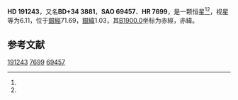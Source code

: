 {{Starbox begin
| name = HD 191243
}}
{{Starbox observe
| epoch = [[J2000.0|J2000.0]]
| constell = {{星座名待查}}<ref name=SIMBAD>{{cite web
 | url=http://simbad.u-strasbg.fr/simbad/sim-id?Ident=HR+7699
 | title=Pulsating variable Star
 | publisher=Centre de Données astronomiques de Strasbourg
 | work=SIMBAD
 | accessdate=2012-07-13
 | archive-date=2019-07-27
 | archive-url=https://web.archive.org/web/20190727170828/http://simbad.u-strasbg.fr/simbad/sim-id%3FIdent%3DHR%2B7699
 | dead-url=no
 }}</ref><ref name=DATA>{{cite web
 | url=http://vizier.u-strasbg.fr/viz-bin/VizieR-5?-out.add=.&-source=5050&-corr=PK=HR&-out.max=9999&HR=7699
 | title=VizieR Detailed Page
 | accessdate=2012-07-13
 | archive-date=2016-03-04
 | archive-url=https://web.archive.org/web/20160304210818/http://vizier.u-strasbg.fr/viz-bin/VizieR-5?-out.add=.&-source=5050&-corr=PK=HR&-out.max=9999&HR=7699
 | dead-url=no
 }}</ref>
| 星官 = 
| ra = {{RA|20|7|41.4}}<ref name=SIMBAD /><ref name=DATA />
| dec = {{DEC|+34|25|23}}<ref name=SIMBAD /><ref name=DATA />
| appmag_v = 6.11<ref name=SIMBAD /><ref name=DATA />
}}
{{Starbox character
| class = B5Ib<ref name=SIMBAD /><ref name=DATA />
| b-v = 0.16<ref name=SIMBAD /><ref name=DATA />
| u-b = -0.45<ref name=SIMBAD /><ref name=DATA />
| r-i = <ref name=SIMBAD /><ref name=DATA />
| variable = 
}}
{{Starbox astrometry
| radial_v = -0.45
| prop_mo_ra = 10
| parallax = 
| p_error = 
}}
{{Starbox catalog
| names =BD+34 3881，[[SAO星表|SAO]] 69457，[[HD星表|HD]] 191243，[[HR星表|HR]] 7699}}
{{Starbox reference |Simbad=HR+7699}}
{{Starbox end}}

'''HD 191243'''，又名'''BD+34 3881'''，'''SAO 69457'''、'''HR 7699'''，是一颗恒星<ref name=SIMBAD /><ref name=DATA />，视星等为6.11，位于[[銀道座標系|銀經]]71.69，[[銀道座標系|銀緯]]1.03，其[[B1900.0|B1900.0]]坐标为赤經{{RA|20|3|51.7}}，赤緯{{DEC|+34|1.03|57}}。

== 参考文献 ==
{{reflist}}

{{star-stub}}

[[Category:HD和HDE天體|191243]]
[[Category:HR天體|7699]]
[[Category:SAO天體|69457]]